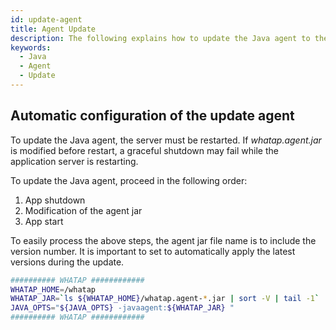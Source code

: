 ```yaml
---
id: update-agent
title: Agent Update
description: The following explains how to update the Java agent to the latest version. The procedure includes how to download the latest agent and restart the application server to apply the update. For a stable system shutdown, you can see the procedure for terminating Apps, changing the agent JAR file, and updating status during the startup.
keywords:
  - Java
  - Agent
  - Update
---
```



<Downloadagent />

## Automatic configuration of the update agent

To update the Java agent, the server must be restarted. If _whatap.agent.jar_ is modified before restart, a graceful shutdown may fail while the application server is restarting.

To update the Java agent, proceed in the following order:

1. App shutdown
2. Modification of the agent jar
3. App start

To easily process the above steps, the agent jar file name is to include the version number. It is important to set to automatically apply the latest versions during the update.

```bash {3} showLineNumbers
########## WHATAP ############
WHATAP_HOME=/whatap
WHATAP_JAR=`ls ${WHATAP_HOME}/whatap.agent-*.jar | sort -V | tail -1`
JAVA_OPTS="${JAVA_OPTS} -javaagent:${WHATAP_JAR} "
########## WHATAP ############
```
